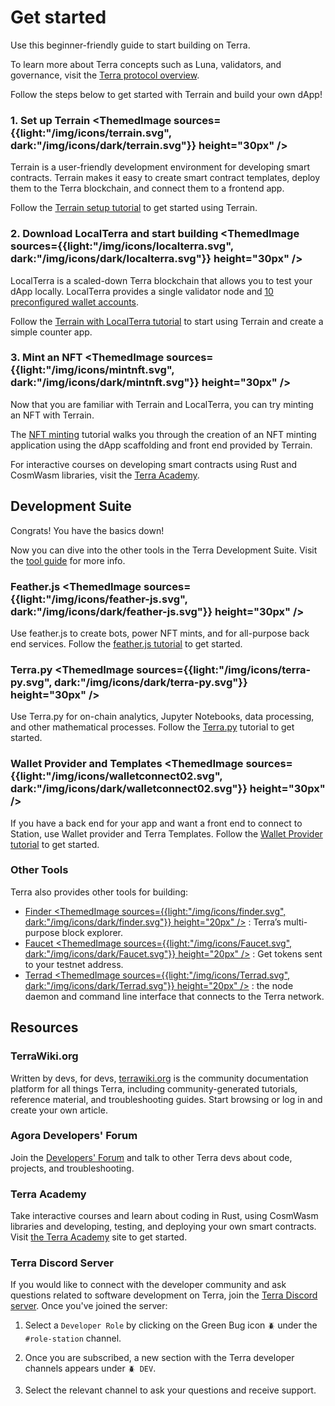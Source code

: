 
# Get started

Use this beginner-friendly guide to start building on Terra.

<Admonition type="tip" icon="💡" title="Learn about Terra">

To learn more about Terra concepts such as Luna, validators, and governance, visit the [Terra protocol overview](../learn/protocol.mdx).

</Admonition>

Follow the steps below to get started with Terrain and build your own dApp!

### 1. Set up Terrain <ThemedImage sources={{light:"/img/icons/terrain.svg", dark:"/img/icons/dark/terrain.svg"}} height="30px" />

Terrain is a user-friendly development environment for developing smart contracts. Terrain makes it easy to create smart contract templates, deploy them to the Terra blockchain, and connect them to a frontend app.

Follow the [Terrain setup tutorial](./terrain/initial-setup.mdx) to get started using Terrain.

### 2. Download LocalTerra and start building <ThemedImage sources={{light:"/img/icons/localterra.svg", dark:"/img/icons/dark/localterra.svg"}} height="30px" />

LocalTerra is a scaled-down Terra blockchain that allows you to test your dApp locally. LocalTerra provides a single validator node and [10 preconfigured wallet accounts](./localterra/accounts.mdx).

Follow the [Terrain with LocalTerra tutorial](./terrain/using-terrain-localterra.mdx) to start using Terrain and create a simple counter app.

### 3. Mint an NFT <ThemedImage sources={{light:"/img/icons/mintnft.svg", dark:"/img/icons/dark/mintnft.svg"}} height="30px" />

Now that you are familiar with Terrain and LocalTerra, you can try minting an NFT with Terrain.

The [NFT minting](./terrain/mint-an-nft.mdx) tutorial walks you through the creation of an NFT minting application using the dApp scaffolding and front end provided by Terrain.

<Admonition type="tip" icon="💡" title="Terra Academy">

For interactive courses on developing smart contracts using Rust and CosmWasm libraries, visit the [Terra Academy](https://academy.terra.money).

</Admonition>

## Development Suite

Congrats! You have the basics down!

Now you can dive into the other tools in the Terra Development Suite. Visit the [tool guide](which-tools.mdx) for more info.

### Feather.js <ThemedImage sources={{light:"/img/icons/feather-js.svg", dark:"/img/icons/dark/feather-js.svg"}} height="30px" />

Use feather.js to create bots, power NFT mints, and for all-purpose back end services. Follow the [feather.js tutorial](./feather-js/getting-started.mdx) to get started.

### Terra.py <ThemedImage sources={{light:"/img/icons/terra-py.svg", dark:"/img/icons/dark/terra-py.svg"}} height="30px" />

Use Terra.py for on-chain analytics, Jupyter Notebooks, data processing, and other mathematical processes. Follow the [Terra.py](https://terra-money.github.io/terra.py/tutorial.html) tutorial to get started.

### Wallet Provider and Templates <ThemedImage sources={{light:"/img/icons/walletconnect02.svg", dark:"/img/icons/dark/walletconnect02.svg"}} height="30px" />

If you have a back end for your app and want a front end to connect to Station, use Wallet provider and Terra Templates. Follow the [Wallet Provider tutorial](wallet-provider/wallet-provider-tutorial.mdx) to get started.

### Other Tools

Terra also provides other tools for building:

- [Finder <ThemedImage sources={{light:"/img/icons/finder.svg", dark:"/img/icons/dark/finder.svg"}} height="20px" />](https://finder.terra.money) : Terra’s multi-purpose block explorer.
- [Faucet <ThemedImage sources={{light:"/img/icons/Faucet.svg", dark:"/img/icons/dark/Faucet.svg"}} height="20px" />](https://faucet.terra.money) : Get tokens sent to your testnet address.
- [Terrad <ThemedImage sources={{light:"/img/icons/Terrad.svg", dark:"/img/icons/dark/Terrad.svg"}} height="20px" />](terrad/install-terrad.mdx) : the node daemon and command line interface that connects to the Terra network.

## Resources

### TerraWiki.org

Written by devs, for devs, [terrawiki.org](http://terrawiki.org) is the community documentation platform for all things Terra, including community-generated tutorials, reference material, and troubleshooting guides. Start browsing or log in and create your own article.

### Agora Developers' Forum

Join the [Developers' Forum](https://agora.terra.money/c/developer/20) and talk to other Terra devs about code, projects, and troubleshooting.

### Terra Academy

Take interactive courses and learn about coding in Rust, using CosmWasm libraries and developing, testing, and deploying your own smart contracts. Visit [the Terra Academy](https://academy.terra.money) site to get started.

### Terra Discord Server

If you would like to connect with the developer community and ask questions related to software development on Terra, join the [Terra Discord server](https://terra.sc/discord). Once you've joined the server:

1.  Select a `Developer Role` by clicking on the Green Bug icon `🪲` under the `#role-station` channel.

2.  Once you are subscribed, a new section with the Terra developer channels appears under `🪲 DEV`.

3.  Select the relevant channel to ask your questions and receive support.
